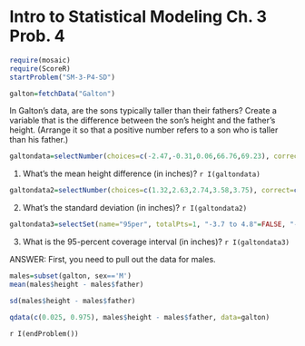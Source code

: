 Intro to Statistical Modeling Ch. 3 Prob. 4
========================================================
```r
require(mosaic)
require(ScoreR)
startProblem("SM-3-P4-SD")
```

```r
galton=fetchData("Galton")
```

In Galton's data, are the sons typically taller than their fathers? Create a variable that is the difference between the son's height and the father's height. (Arrange it so that a positive number refers to a son who is taller than his father.)

```r
galtondata=selectNumber(choices=c(-2.47,-0.31,0.06,66.76,69.23), correct=c(0.06), name="meanDifference", totalPts=1)
```
1. What's the mean height difference (in inches)? `r I(galtondata)`

```r
galtondata2=selectNumber(choices=c(1.32,2.63,2.74,3.58,3.75), correct=c(2.74), name="StdDev", totalPts=1)
```
2. What's the standard deviation (in inches)? `r I(galtondata2)`

```r
galtondata3=selectSet(name="95per", totalPts=1, "-3.7 to 4.8"=FALSE, "-4.6 to 4.9"= FALSE, "-5.2 to 5.6"=TRUE, "-9.5 to 4.5"=FALSE)
```
3. What is the 95-percent coverage interval (in inches)? `r I(galtondata3)`      

<aside>
ANSWER:
First, you need to pull out the data for males.     
```r
males=subset(galton, sex=='M')
mean(males$height - males$father)
```

```r
sd(males$height - males$father)
```

```r
qdata(c(0.025, 0.975), males$height - males$father, data=galton)
```
</aside>

`r I(endProblem())`
